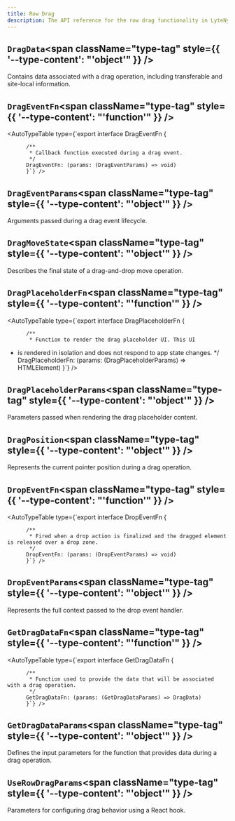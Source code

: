 ```yaml
---
title: Row Drag
description: The API reference for the row drag functionality in LyteNyte Grid.
---
```

## `DragData`<span className="type-tag" style={{ '--type-content': "'object'" }} />

Contains data associated with a drag operation,
  including transferable and site-local information.
<AutoTypeTable path="../packages/commercial-lytenyte-pro/src/+types.ts" name="DragData" />

## `DragEventFn`<span className="type-tag" style={{ '--type-content': "'function'" }} />

<AutoTypeTable type={`export interface DragEventFn {

          /** 
           * Callback function executed during a drag event.
           */
          DragEventFn: (params: (DragEventParams) => void)
          }`} />

## `DragEventParams`<span className="type-tag" style={{ '--type-content': "'object'" }} />

Arguments passed during a drag event lifecycle.
<AutoTypeTable path="../packages/commercial-lytenyte-pro/src/+types.ts" name="DragEventParams" />

## `DragMoveState`<span className="type-tag" style={{ '--type-content': "'object'" }} />

Describes the final state of a drag-and-drop move operation.
<AutoTypeTable path="../packages/commercial-lytenyte-pro/src/+types.ts" name="DragMoveState" />

## `DragPlaceholderFn`<span className="type-tag" style={{ '--type-content': "'function'" }} />

<AutoTypeTable type={`export interface DragPlaceholderFn {

          /** 
           * Function to render the drag placeholder UI. This UI
 *   is rendered in isolation and does not respond to app state changes.
           */
          DragPlaceholderFn: (params: (DragPlaceholderParams) => HTMLElement)
          }`} />

## `DragPlaceholderParams`<span className="type-tag" style={{ '--type-content': "'object'" }} />

Parameters passed when rendering the drag placeholder content.
<AutoTypeTable path="../packages/commercial-lytenyte-pro/src/+types.ts" name="DragPlaceholderParams" />

## `DragPosition`<span className="type-tag" style={{ '--type-content': "'object'" }} />

Represents the current pointer position during a drag operation.
<AutoTypeTable path="../packages/commercial-lytenyte-pro/src/+types.ts" name="DragPosition" />

## `DropEventFn`<span className="type-tag" style={{ '--type-content': "'function'" }} />

<AutoTypeTable type={`export interface DropEventFn {

          /** 
           * Fired when a drop action is finalized and the dragged element is released over a drop zone.
           */
          DropEventFn: (params: (DropEventParams) => void)
          }`} />

## `DropEventParams`<span className="type-tag" style={{ '--type-content': "'object'" }} />

Represents the full context passed to the drop event handler.
<AutoTypeTable path="../packages/commercial-lytenyte-pro/src/+types.ts" name="DropEventParams" />

## `GetDragDataFn`<span className="type-tag" style={{ '--type-content': "'function'" }} />

<AutoTypeTable type={`export interface GetDragDataFn {

          /** 
           * Function used to provide the data that will be associated with a drag operation.
           */
          GetDragDataFn: (params: (GetDragDataParams) => DragData)
          }`} />

## `GetDragDataParams`<span className="type-tag" style={{ '--type-content': "'object'" }} />

Defines the input parameters for the function
  that provides data during a drag operation.
<AutoTypeTable path="../packages/commercial-lytenyte-pro/src/+types.ts" name="GetDragDataParams" />

## `UseRowDragParams`<span className="type-tag" style={{ '--type-content': "'object'" }} />

Parameters for configuring drag behavior using a React hook.
<AutoTypeTable path="../packages/commercial-lytenyte-pro/src/+types.ts" name="UseRowDragParams" />
